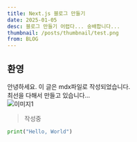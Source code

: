 ```yaml
---
title: Next.js 블로그 만들기
date: 2025-01-05
desc: 블로그 만들기 어렵다... 숭배합니다...
thumbnail: /posts/thumbnail/test.png
from: BLOG
---
```

 
## 환영
 
안녕하세요. 이 글은 mdx파일로 작성되었습니다.  
최선을 다해서 만들고 있습니다...  
![이미지1](/posts/test/1.jpg)  

> 작성중  



```python
print("Hello, World")
```